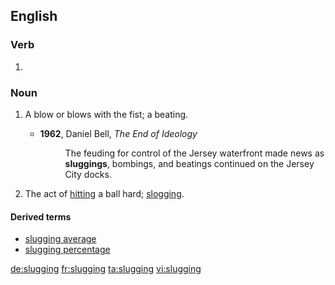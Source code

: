 ==English==

===Verb===
{{head|en|present participle}}

# {{present participle of|slug|lang=en|nocat=1}}

===Noun===
{{en-noun|~}}

# {{context|US|lang=en}} A blow or blows with the fist; a beating.
#* '''1962''', Daniel Bell, ''The End of Ideology''
#*: The feuding for control of the Jersey waterfront made news as '''sluggings''', bombings, and beatings continued on the Jersey City docks.
# {{context|US|lang=en}} The act of [[hitting]] a ball hard; [[slogging]].

====Derived terms====
* [[slugging average]]
* [[slugging percentage]]

[[de:slugging]]
[[fr:slugging]]
[[ta:slugging]]
[[vi:slugging]]